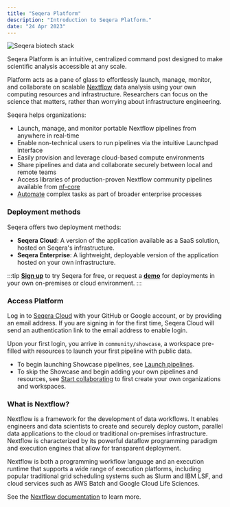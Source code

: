 ```yaml
---
title: "Seqera Platform"
description: "Introduction to Seqera Platform."
date: "24 Apr 2023"
---
```


![Seqera biotech stack](./getting-started/quickstart-demo/assets/seqera-biotech-stack.png)

Seqera Platform is an intuitive, centralized command post designed to make scientific analysis accessible at any scale. 

Platform acts as a pane of glass to effortlessly launch, manage, monitor, and collaborate on scalable [Nextflow](https://www.nextflow.io) data analysis using your own computing resources and infrastructure. Researchers can focus on the science that matters, rather than worrying about infrastructure engineering.

Seqera helps organizations:

- Launch, manage, and monitor portable Nextflow pipelines from anywhere in real-time
- Enable non-technical users to run pipelines via the intuitive Launchpad interface
- Easily provision and leverage cloud-based compute environments
- Share pipelines and data and collaborate securely between local and remote teams
- Access libraries of production-proven Nextflow community pipelines available from [nf-core](https://nf-co.re/)
- [Automate](./getting-started/quickstart-demo/automation.mdx) complex tasks as part of broader enterprise processes

### Deployment methods

Seqera offers two deployment methods:

- **Seqera Cloud**: A version of the application available as a SaaS solution, hosted on Seqera's infrastructure.
- **Seqera Enterprise**: A lightweight, deployable version of the application hosted on your own infrastructure.

:::tip
[**Sign up**](https://cloud.seqera.io "Seqera Platform") to try Seqera for free, or request a [**demo**](https://seqera.io/demo "Seqera Platform Demo") for deployments in your own on-premises or cloud environment.
:::

### Access Platform

Log in to [Seqera Cloud](https://cloud.seqera.io/login) with your GitHub or Google account, or by providing an email address. If you are signing in for the first time, Seqera Cloud will send an authentication link to the email address to enable login.

Upon your first login, you arrive in `community/showcase`, a workspace pre-filled with resources to launch your first pipeline with public data.

- To begin launching Showcase pipelines, see [Launch pipelines](./getting-started/quickstart-demo/launch-pipelines.mdx).
- To skip the Showcase and begin adding your own pipelines and resources, see [Start collaborating](./getting-started/start-collaborating.mdx) to first create your own organizations and workspaces. 

### What is Nextflow?

Nextflow is a framework for the development of data workflows. It enables engineers and data scientists to create and securely deploy custom, parallel data applications to the cloud or traditional on-premises infrastructure. Nextflow is characterized by its powerful dataflow programming paradigm and execution engines that allow for transparent deployment.

Nextflow is both a programming workflow language and an execution runtime that supports a wide range of execution platforms, including popular traditional grid scheduling systems such as Slurm and IBM LSF, and cloud services such as AWS Batch and Google Cloud Life Sciences.

See the [Nextflow documentation](https://www.nextflow.io/docs/latest/) to learn more. 
